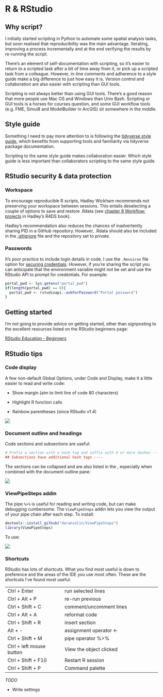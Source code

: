 # R & RStudio {#r}

## Why script?

I initially started scripting in Python to automate some spatial analysis tasks, but soon realised that reproducibility was the main advantage. Iterating, improving a process incrementally and at the end verifying the results by re-running the script.

There's an element of self-documentation with scripting, so it's easier to return to a scripted task after a bit of time away from it, or pick up a scripted task from a colleague. However, in-line comments and adherence to a style guide make a big difference to just how easy it is. Version control and collaboration are also easier with scripting than GUI tools.

Scripting is not always better than using GUI tools. There's a good reason that more people use Mac OS and Windows than Unix Bash. Scripting or GUI tools is a horses for courses question, and some GUI workflow tools (e.g. FME, Simul8 and ModelBuilder in ArcGIS) sit somewhere in the middle.

## Style guide

Something I need to pay more attention to is following the [tidyverse style guide](https://style.tidyverse.org/), which benefits from supporting tools and familiarity via tidyverse package documentation.

Scripting to the same style guide makes collaboration easier. Which style guide is less important than collaborators scripting to the same style guide.

## RStudio security & data protection {#pid}

### Workspace {#workspace}

To encourage reproducible R scripts, Hadley Wickham recommends not preserving your workspace between sessions. This entails deselecting a couple of options to save and restore .Rdata (see [chapter 8 Workflow: projects](https://r4ds.had.co.nz/workflow-projects.html#what-is-real) in Hadley's R4DS book).

Hadley's recommendation also reduces the chances of inadvertently sharing PID in a GitHub repository. However, .Rdata should also be included in the [.gitignore](https://git-scm.com/docs/gitignore) file and the repository set to private.

### Passwords

It's poor practice to include login details in code. I use the `.Renviron` file option for [securing credentials](https://db.rstudio.com/best-practices/managing-credentials/#use-environment-variables). However, if you're sharing the script you can anticipate that the environment variable might not be set and use the RStudio API to prompt for credentials. For example:

```r
portal_pwd <- Sys.getenv("portal_pwd")
if(length(portal_pwd) == 0){
  portal_pwd <- rstudioapi::askForPassword("Portal password")
}
```

## Getting started

I'm not going to provide advice on getting started, other than signposting to the excellent resources listed on the RStudio beginners page:

[RStudio Education - Beginners](https://education.rstudio.com/learn/beginner/)

## RStudio tips

### Code display

A few non-default Global Options, under Code and Display, make it a little easier to read and write code:

-   Show margin (aim to limit line of code 80 characters)

-   Highlight R function calls

-   Rainbow parentheses (since RStudio v1.4)

![](images/code-display.png)

### Document outline and headings

Code sections and subsections are useful:

```r
# Prefix a section with a hash tag and suffix with 4 or more dashes ----
## Subsections have additional hash tags ----
```

The sections can be collapsed and are also listed in the , especially when combined with the document outline pane:

![](images/doc-outline.png)

### ViewPipeSteps addin

The pipe `%>%` is useful for reading and writing code, but can make debugging cumbersome. The `ViewPipeSteps` addin lets you view the output of your pipe chain after each step. To install:

```r
devtools::install_github("daranzolin/ViewPipeSteps")
library(ViewPipeSteps)
```

To use:

![](images/view-pipe-steps.png)

### Shortcuts

RStudio has lots of shortcuts. What you find most useful is down to preference and the areas of the IDE you use most often. These are the shortcuts I've found most useful:

+--------------------------+--------------------------------------------+
| Ctrl + Enter             | run selected lines                         |
+--------------------------+--------------------------------------------+
| Ctrl + Alt + P           | re-run previous                            |
+--------------------------+--------------------------------------------+
| Ctrl + Shift + C         | comment/uncomment lines                    |
+--------------------------+--------------------------------------------+
| Ctrl + Alt + A           | reformat code                              |
+--------------------------+--------------------------------------------+
| Ctrl + Shift + R         | insert section                             |
+--------------------------+--------------------------------------------+
| Alt + -                  | assignment operator \<-                    |
+--------------------------+--------------------------------------------+
| Ctrl + Shift + M         | pipe operator %\>%                         |
+--------------------------+--------------------------------------------+
| Ctrl + left mouse button | View the object clicked                    |
+--------------------------+--------------------------------------------+
| Ctrl + Shift + F10       | Restart R session                          |
+--------------------------+--------------------------------------------+
| Ctrl + Shift + P         | Command palette                            |
+--------------------------+--------------------------------------------+

*TODO* 

-   Write settings
